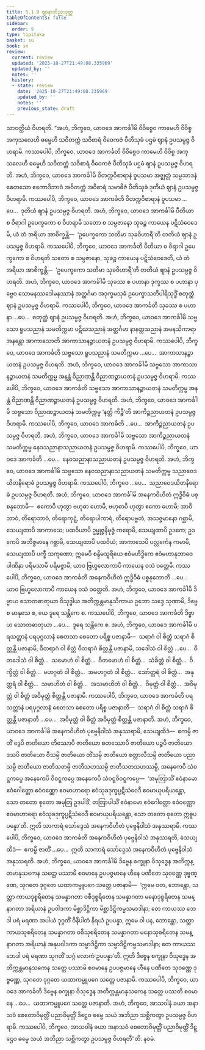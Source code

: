 ```yaml
---
title: 5.1.9 ဈာနာဘိညသုတ္တ
tableOfContents: false
sidebar:
  order: 9
type: tipitaka
basket: su
book: sn
review:
  current: review
  updated: '2025-10-27T21:49:08.335969'
  updated_by: ''
  notes: ''
  history:
  - state: review
    date: '2025-10-27T21:49:08.335969'
    updated_by: ''
    notes: ''
    previous_state: draft
---
```



<ReviewStatus review={frontmatter.review} showDetails={true} />

<HypothesisAnnotation frontmatter={frontmatter} />

<DynamicBreadcrumb />

<Division number="152" book="sn" e="ch" v="18" p="302">

<Paragraph number="961" book="sn">
သာဝတ္ထိယံ ဝိဟရတိ. “အဟံ, ဘိက္ခဝေ, ယာဝဒေ အာကင်္ခါမိ ဝိဝိစ္စေဝ ကာမေဟိ ဝိဝိစ္စ အကုသလေဟိ ဓမ္မေဟိ သဝိတက္ကံ သဝိစာရံ ဝိဝေကဇံ ပီတိသုခံ ပဌမံ ဈာနံ ဥပသမ္ပဇ္ဇ ဝိဟရာမိ. ကဿပေါပိ, ဘိက္ခဝေ, ယာဝဒေ အာကင်္ခတိ ဝိဝိစ္စေဝ ကာမေဟိ ဝိဝိစ္စ အကုသလေဟိ ဓမ္မေဟိ သဝိတက္ကံ သဝိစာရံ ဝိဝေကဇံ ပီတိသုခံ ပဌမံ ဈာနံ ဥပသမ္ပဇ္ဇ ဝိဟရတိ.
</Paragraph>

<Paragraph number="962" book="sn">
အဟံ, ဘိက္ခဝေ, ယာဝဒေ အာကင်္ခါမိ ဝိတက္ကဝိစာရာနံ ဝူပသမာ အဇ္ဈတ္တံ သမ္ပသာဒနံ စေတသော ဧကောဒိဘာဝံ အဝိတက္ကံ အဝိစာရံ သမာဓိဇံ ပီတိသုခံ ဒုတိယံ ဈာနံ ဥပသမ္ပဇ္ဇ ဝိဟရာမိ. ကဿပေါပိ, ဘိက္ခဝေ, ယာဝဒေ အာကင်္ခတိ ဝိတက္ကဝိစာရာနံ ဝူပသမာ …ပေ…  ဒုတိယံ ဈာနံ ဥပသမ္ပဇ္ဇ ဝိဟရတိ.
</Paragraph>

<Paragraph number="963" book="sn">
အဟံ, ဘိက္ခဝေ, ယာဝဒေ အာကင်္ခါမိ ပီတိယာ စ ဝိရာဂါ ဥပေက္ခကော စ ဝိဟရာမိ သတော စ သမ္ပဇာနော သုခဉ္စ ကာယေန ပဋိသံဝေဒေမိ, ယံ တံ အရိယာ အာစိက္ခန္တိ—  ‘ဥပေက္ခကော သတိမာ သုခဝိဟာရီ’တိ တတိယံ ဈာနံ ဥပသမ္ပဇ္ဇ ဝိဟရာမိ. ကဿပေါပိ, ဘိက္ခဝေ, ယာဝဒေ အာကင်္ခတိ ပီတိယာ စ ဝိရာဂါ ဥပေက္ခကော စ ဝိဟရတိ သတော စ သမ္ပဇာနော, သုခဉ္စ ကာယေန ပဋိသံဝေဒေတိ, ယံ တံ အရိယာ အာစိက္ခန္တိ—  ‘ဥပေက္ခကော သတိမာ သုခဝိဟာရီ’တိ တတိယံ ဈာနံ ဥပသမ္ပဇ္ဇ ဝိဟရတိ.
</Paragraph>

<Paragraph number="964" book="sn">
အဟံ, ဘိက္ခဝေ, ယာဝဒေ အာကင်္ခါမိ သုခဿ စ ပဟာနာ ဒုက္ခဿ စ ပဟာနာ ပုဗ္ဗေဝ သောမနဿဒေါမနဿာနံ အတ္ထင်္ဂမာ အဒုက္ခမသုခံ ဥပေက္ခာသတိပါရိသုဒ္ဓိံ စတုတ္ထံ ဈာနံ ဥပသမ္ပဇ္ဇ ဝိဟရာမိ. ကဿပေါပိ, ဘိက္ခဝေ, ယာဝဒေ အာကင်္ခတိ သုခဿ စ ပဟာနာ …ပေ…  စတုတ္ထံ ဈာနံ ဥပသမ္ပဇ္ဇ ဝိဟရတိ.
</Paragraph>

<Paragraph number="965" book="sn">
အဟံ, ဘိက္ခဝေ, ယာဝဒေ အာကင်္ခါမိ သဗ္ဗသော ရူပသညာနံ သမတိက္ကမာ ပဋိဃသညာနံ အတ္ထင်္ဂမာ နာနတ္တသညာနံ အမနသိကာရာ အနန္တော အာကာသောတိ အာကာသာနဉ္စာယတနံ ဥပသမ္ပဇ္ဇ ဝိဟရာမိ. ကဿပေါပိ, ဘိက္ခဝေ, ယာဝဒေ အာကင်္ခတိ သဗ္ဗသော ရူပသညာနံ သမတိက္ကမာ …ပေ…  အာကာသာနဉ္စာယတနံ ဥပသမ္ပဇ္ဇ ဝိဟရတိ.
</Paragraph>

<Paragraph number="966" book="sn">
အဟံ, ဘိက္ခဝေ, ယာဝဒေ အာကင်္ခါမိ သဗ္ဗသော အာကာသာနဉ္စာယတနံ သမတိက္ကမ္မ အနန္တံ ဝိညာဏန္တိ ဝိညာဏဉ္စာယတနံ ဥပသမ္ပဇ္ဇ ဝိဟရာမိ. ကဿပေါပိ, ဘိက္ခဝေ, ယာဝဒေ အာကင်္ခတိ သဗ္ဗသော အာကာသာနဉ္စာယတနံ သမတိက္ကမ္မ အနန္တံ ဝိညာဏန္တိ ဝိညာဏဉ္စာယတနံ ဥပသမ္ပဇ္ဇ ဝိဟရတိ.
</Paragraph>

<Paragraph number="967" book="sn">
အဟံ, ဘိက္ခဝေ, ယာဝဒေ အာကင်္ခါမိ သဗ္ဗသော ဝိညာဏဉ္စာယတနံ သမတိက္ကမ္မ ‘နတ္ထိ ကိဉ္စီ’တိ အာကိဉ္စညာယတနံ ဥပသမ္ပဇ္ဇ ဝိဟရာမိ. ကဿပေါပိ, ဘိက္ခဝေ, ယာဝဒေ အာကင်္ခတိ …ပေ…  အာကိဉ္စညာယတနံ ဥပသမ္ပဇ္ဇ ဝိဟရတိ.
</Paragraph>

<Paragraph number="968" book="sn">
အဟံ, ဘိက္ခဝေ, ယာဝဒေ အာကင်္ခါမိ သဗ္ဗသော အာကိဉ္စညာယတနံ သမတိက္ကမ္မ နေဝသညာနာသညာယတနံ ဥပသမ္ပဇ္ဇ ဝိဟရာမိ. ကဿပေါပိ, ဘိက္ခဝေ, ယာဝဒေ အာကင်္ခတိ …ပေ…  နေဝသညာနာသညာယတနံ ဥပသမ္ပဇ္ဇ ဝိဟရတိ.
</Paragraph>

<Paragraph number="969" book="sn">
အဟံ, ဘိက္ခဝေ, ယာဝဒေ အာကင်္ခါမိ သဗ္ဗသော နေဝသညာနာသညာယတနံ သမတိက္ကမ္မ သညာဝေဒယိတနိရောဓံ ဥပသမ္ပဇ္ဇ ဝိဟရာမိ. ကဿပေါပိ, ဘိက္ခဝေ …ပေ…  သညာဝေဒယိတနိရောဓံ ဥပသမ္ပဇ္ဇ ဝိဟရတိ.
</Paragraph>

<Paragraph number="970" book="sn">
အဟံ, ဘိက္ခဝေ, ယာဝဒေ အာကင်္ခါမိ အနေကဝိဟိတံ ဣဒ္ဓိဝိဓံ ပစ္စနုဘောမိ—  ဧကောပိ ဟုတွာ ဗဟုဓာ ဟောမိ, ဗဟုဓာပိ ဟုတွာ ဧကော ဟောမိ; အာဝိဘာဝံ, တိရောဘာဝံ, တိရောကုဋ္ဋံ, တိရောပါကာရံ, တိရောပဗ္ဗတံ, အသဇ္ဇမာနော ဂစ္ဆာမိ, သေယျထာပိ အာကာသေ; ပထဝိယာပိ ဥမ္မုဇ္ဇနိမုဇ္ဇံ ကရောမိ, သေယျထာပိ ဥဒကေ; ဥဒကေပိ အဘိဇ္ဇမာနေ ဂစ္ဆာမိ, သေယျထာပိ ပထဝိယံ; အာကာသေပိ ပလ္လင်္ကေန ကမာမိ, သေယျထာပိ ပက္ခီ သကုဏော; ဣမေပိ စန္ဒိမသူရိယေ ဧဝံမဟိဒ္ဓိကေ ဧဝံမဟာနုဘာဝေ ပါဏိနာ ပရိမသာမိ ပရိမဇ္ဇာမိ; ယာဝ ဗြဟ္မလောကာပိ ကာယေန ဝသံ ဝတ္တေမိ. ကဿပေါပိ, ဘိက္ခဝေ, ယာဝဒေ အာကင်္ခတိ အနေကဝိဟိတံ ဣဒ္ဓိဝိဓံ ပစ္စနုဘောတိ …ပေ…  ယာဝ ဗြဟ္မလောကာပိ ကာယေန ဝသံ ဝတ္တေတိ.
</Paragraph>

<Paragraph number="971" book="sn">
အဟံ, ဘိက္ခဝေ, ယာဝဒေ အာကင်္ခါမိ ဒိဗ္ဗာယ သောတဓာတုယာ ဝိသုဒ္ဓါယ အတိက္ကန္တမာနုသိကာယ ဥဘော သဒ္ဒေ သုဏာမိ, ဒိဗ္ဗေ စ မာနုသေ စ, ယေ ဒူရေ သန္တိကေ စ. ကဿပေါပိ, ဘိက္ခဝေ, ယာဝဒေ အာကင်္ခတိ ဒိဗ္ဗာယ သောတဓာတုယာ …ပေ…  ဒူရေ သန္တိကေ စ.
</Paragraph>

<Paragraph number="972" book="sn">
အဟံ, ဘိက္ခဝေ, ယာဝဒေ အာကင်္ခါမိ ပရသတ္တာနံ ပရပုဂ္ဂလာနံ စေတသာ စေတော ပရိစ္စ ပဇာနာမိ—  သရာဂံ ဝါ စိတ္တံ သရာဂံ စိတ္တန္တိ ပဇာနာမိ, ဝီတရာဂံ ဝါ စိတ္တံ ဝီတရာဂံ စိတ္တန္တိ ပဇာနာမိ, သဒေါသံ ဝါ စိတ္တံ …ပေ…  ဝီတဒေါသံ ဝါ စိတ္တံ…  သမောဟံ ဝါ စိတ္တံ…  ဝီတမောဟံ ဝါ စိတ္တံ…  သံခိတ္တံ ဝါ စိတ္တံ…  ဝိက္ခိတ္တံ ဝါ စိတ္တံ…  မဟဂ္ဂတံ ဝါ စိတ္တံ…  အမဟဂ္ဂတံ ဝါ စိတ္တံ…  သော်တ္တရံ ဝါ စိတ္တံ…  အနုတ္တရံ ဝါ စိတ္တံ…  သမာဟိတံ ဝါ စိတ္တံ…  အသမာဟိတံ ဝါ စိတ္တံ…  ဝိမုတ္တံ ဝါ စိတ္တံ…  အဝိမုတ္တံ ဝါ စိတ္တံ အဝိမုတ္တံ စိတ္တန္တိ ပဇာနာမိ. ကဿပေါပိ, ဘိက္ခဝေ, ယာဝဒေ အာကင်္ခတိ ပရသတ္တာနံ ပရပုဂ္ဂလာနံ စေတသာ စေတော ပရိစ္စ ပဇာနာတိ—  သရာဂံ ဝါ စိတ္တံ သရာဂံ စိတ္တန္တိ ပဇာနာတိ …ပေ…  အဝိမုတ္တံ ဝါ စိတ္တံ အဝိမုတ္တံ စိတ္တန္တိ ပဇာနာတိ.
</Paragraph>

<Paragraph number="973" book="sn">
အဟံ, ဘိက္ခဝေ, ယာဝဒေ အာကင်္ခါမိ အနေကဝိဟိတံ ပုဗ္ဗေနိဝါသံ အနုဿရာမိ, သေယျထိဒံ—  ဧကမ္ပိ ဇာတိံ ဒွေပိ ဇာတိယော တိဿောပိ ဇာတိယော စတဿောပိ ဇာတိယော ပဉ္စပိ ဇာတိယော ဒသပိ ဇာတိယော ဝီသမ္ပိ ဇာတိယော တိံသမ္ပိ ဇာတိယော စတ္တာလီသမ္ပိ ဇာတိယော ပညာသမ္ပိ ဇာတိယော ဇာတိသတမ္ပိ ဇာတိသဟဿမ္ပိ ဇာတိသတသဟဿမ္ပိ, အနေကေပိ သံဝဋ္ဋကပ္ပေ အနေကေပိ ဝိဝဋ္ဋကပ္ပေ အနေကေပိ သံဝဋ္ဋဝိဝဋ္ဋကပ္ပေ—  ‘အမုတြာသိံ ဧဝံနာမော ဧဝံဂေါတ္တော ဧဝံဝဏ္ဏော ဧဝမာဟာရော ဧဝံသုခဒုက္ခပ္ပဋိသံဝေဒီ ဧဝမာယုပရိယန္တော, သော တတော စုတော အမုတြ ဥဒပါဒိံ; တတြာပါသိံ ဧဝံနာမော ဧဝံဂေါတ္တော ဧဝံဝဏ္ဏော ဧဝမာဟာရော ဧဝံသုခဒုက္ခပ္ပဋိသံဝေဒီ ဧဝမာယုပရိယန္တော, သော တတော စုတော ဣဓူပပန္နော’တိ. ဣတိ သာကာရံ သော်ဒ္ဒေသံ အနေကဝိဟိတံ ပုဗ္ဗေနိဝါသံ အနုဿရာမိ. ကဿပေါပိ, ဘိက္ခဝေ, ယာဝဒေ အာကင်္ခတိ အနေကဝိဟိတံ ပုဗ္ဗေနိဝါသံ အနုဿရတိ, သေယျထိဒံ—  ဧကမ္ပိ ဇာတိံ …ပေ…  ဣတိ သာကာရံ သော်ဒ္ဒေသံ အနေကဝိဟိတံ ပုဗ္ဗေနိဝါသံ အနုဿရတိ.
</Paragraph>

<Paragraph number="974" book="sn">
အဟံ, ဘိက္ခဝေ, ယာဝဒေ အာကင်္ခါမိ ဒိဗ္ဗေန စက္ခုနာ ဝိသုဒ္ဓေန အတိက္ကန္တမာနုသကေန သတ္တေ ပဿာမိ စဝမာနေ ဥပပဇ္ဇမာနေ ဟီနေ ပဏီတေ သုဝဏ္ဏေ ဒုဗ္ဗဏ္ဏေ, သုဂတေ ဒုဂ္ဂတေ ယထာကမ္မူပဂေ သတ္တေ ပဇာနာမိ—  ‘ဣမေ ဝတ, ဘောန္တော, သတ္တာ ကာယဒုစ္စရိတေန သမန္နာဂတာ ဝစီဒုစ္စရိတေန သမန္နာဂတာ မနောဒုစ္စရိတေန သမန္နာဂတာ အရိယာနံ ဥပဝါဒကာ မိစ္ဆာဒိဋ္ဌိကာ မိစ္ဆာဒိဋ္ဌိကမ္မသမာဒါနာ; တေ ကာယဿ ဘေဒါ ပရံ မရဏာ အပါယံ ဒုဂ္ဂတိံ ဝိနိပါတံ နိရယံ ဥပပန္နာ, ဣမေ ဝါ ပန, ဘောန္တော, သတ္တာ ကာယသုစရိတေန သမန္နာဂတာ ဝစီသုစရိတေန သမန္နာဂတာ မနောသုစရိတေန သမန္နာဂတာ အရိယာနံ အနုပဝါဒကာ သမ္မာဒိဋ္ဌိကာ သမ္မာဒိဋ္ဌိကမ္မသမာဒါနာ; တေ ကာယဿ ဘေဒါ ပရံ မရဏာ သုဂတိံ သဂ္ဂံ လောကံ ဥပပန္နာ’တိ. ဣတိ ဒိဗ္ဗေန စက္ခုနာ ဝိသုဒ္ဓေန အတိက္ကန္တမာနုသကေန သတ္တေ ပဿာမိ စဝမာနေ ဥပပဇ္ဇမာနေ ဟီနေ ပဏီတေ သုဝဏ္ဏေ ဒုဗ္ဗဏ္ဏေ, သုဂတေ ဒုဂ္ဂတေ ယထာကမ္မူပဂေ သတ္တေ ပဇာနာမိ. ကဿပေါပိ, ဘိက္ခဝေ, ယာဝဒေ အာကင်္ခတိ ဒိဗ္ဗေန စက္ခုနာ ဝိသုဒ္ဓေန အတိက္ကန္တမာနုသကေန သတ္တေ ပဿတိ စဝမာနေ …ပေ…  ယထာကမ္မူပဂေ သတ္တေ ပဇာနာတိ.
</Paragraph>

<Paragraph number="975" book="sn">
အဟံ, ဘိက္ခဝေ, အာသဝါနံ ခယာ အနာသဝံ စေတောဝိမုတ္တိံ ပညာဝိမုတ္တိံ ဒိဋ္ဌေဝ ဓမ္မေ သယံ အဘိညာ သစ္ဆိကတွာ ဥပသမ္ပဇ္ဇ ဝိဟရာမိ. ကဿပေါပိ, ဘိက္ခဝေ, အာသဝါနံ ခယာ အနာသဝံ စေတောဝိမုတ္တိံ ပညာဝိမုတ္တိံ ဒိဋ္ဌေဝ ဓမ္မေ သယံ အဘိညာ သစ္ဆိကတွာ ဥပသမ္ပဇ္ဇ ဝိဟရတီ”တိ.

</Paragraph>
</Division>

<Paragraph number="976" type="center" book="sn">
နဝမံ.
</Paragraph>